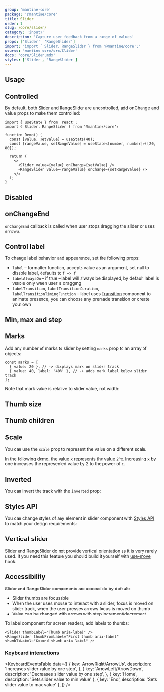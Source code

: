 ```yaml
---
group: 'mantine-core'
package: '@mantine/core'
title: Slider
order: 1
slug: /core/slider/
category: 'inputs'
description: 'Capture user feedback from a range of values'
props: ['Slider', 'RangeSlider']
import: "import { Slider, RangeSlider } from '@mantine/core';"
source: 'mantine-core/src/Slider'
docs: 'core/Slider.mdx'
styles: ['Slider', 'RangeSlider']
---
```



## Usage

<Demo data={SliderDemos.configurator} />

## Controlled

By default, both Slider and RangeSlider are uncontrolled, add onChange and value props to make them controlled:

```tsx
import { useState } from 'react';
import { Slider, RangeSlider } from '@mantine/core';

function Demo() {
  const [value, setValue] = useState(40);
  const [rangeValue, setRangeValue] = useState<[number, number]>([20, 80]);

  return (
    <>
      <Slider value={value} onChange={setValue} />
      <RangeSlider value={rangeValue} onChange={setRangeValue} />
    </>
  );
}
```

## Disabled

<Demo data={SliderDemos.disabled} />

## onChangeEnd

`onChangeEnd` callback is called when user stops dragging the slider or uses arrows:

<Demo data={SliderDemos.changeEnd} />

## Control label

To change label behavior and appearance, set the following props:

- `label` – formatter function, accepts value as an argument, set null to disable label, defaults to `f => f`
- `labelAlwaysOn` – if true – label will always be displayed, by default label is visible only when user is dragging
- `labelTransition`, `labelTransitionDuration`, `labelTransitionTimingFunction` – label uses [Transition](/core/transition/) component to animate presence, you can choose any premade transition or create your own

<Demo data={SliderDemos.label} />

## Min, max and step

<Demo data={SliderDemos.step} />

## Marks

Add any number of marks to slider by setting `marks` prop to an array of objects:

```tsx
const marks = [
  { value: 20 }, // -> displays mark on slider track
  { value: 40, label: '40%' }, // -> adds mark label below slider track
];
```

Note that mark value is relative to slider value, not width:

<Demo data={SliderDemos.marks} />

## Thumb size

<Demo data={SliderDemos.thumbSize} />

## Thumb children

<Demo data={SliderDemos.thumbChildren} />

## Scale

You can use the `scale` prop to represent the value on a different scale.

In the following demo, the value `x` represents the value `2^x`. Increasing `x` by one increases the represented value by 2 to the power of `x`.

<Demo data={SliderDemos.scale} />

## Inverted

You can invert the track with the `inverted` prop:

<Demo data={SliderDemos.inverted} />

## Styles API

You can change styles of any element in slider component with [Styles API](/styles/styles-api/) to match your design requirements:

<Demo data={SliderDemos.customize} />

## Vertical slider

Slider and RangeSlider do not provide vertical orientation as it is very rarely used.
If you need this feature you should build it yourself with [use-move](/hooks/use-move/) hook.

## Accessibility

Slider and RangeSlider components are accessible by default:

- Slider thumbs are focusable
- When the user uses mouse to interact with a slider, focus is moved on slider track, when the user presses arrows focus is moved on thumb
- Value can be changed with arrows with step increment/decrement

To label component for screen readers, add labels to thumbs:

```tsx
<Slider thumbLabel="Thumb aria-label" />
<RangeSlider thumbFromLabel="First thumb aria-label" thumbToLabel="Second thumb aria-label" />
```

### Keyboard interactions

<KeyboardEventsTable
  data={[
    {
      key: 'ArrowRight/ArrowUp',
      description: 'Increases slider value by one step',
    },
    {
      key: 'ArrowLeft/ArrowDown',
      description: 'Decreases slider value by one step',
    },
    { key: 'Home', description: 'Sets slider value to min value' },
    { key: 'End', description: 'Sets slider value to max value' },
  ]}
/>
